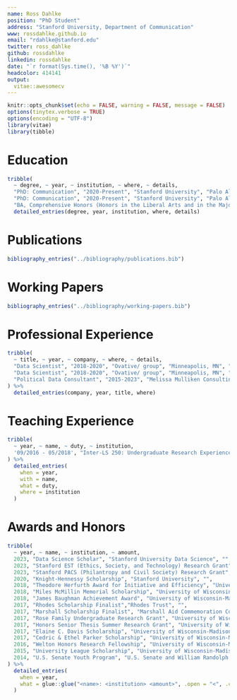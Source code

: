 ```yaml
---
name: Ross Dahlke
position: "PhD Student"
address: "Stanford University, Department of Communication"
www: rossdahlke.github.io
email: "rdahlke@stanford.edu"
twitter: ross_dahlke
github: rossdahlke
linkedin: rossdahlke
date: "`r format(Sys.time(), '%B %Y')`"
headcolor: 414141
output: 
  vitae::awesomecv
---
```


```r
knitr::opts_chunk$set(echo = FALSE, warning = FALSE, message = FALSE)
options(tinytex.verbose = TRUE)
options(encoding = "UTF-8")
library(vitae)
library(tibble)
```

# Education

```r
tribble(
  ~ degree, ~ year, ~ institution, ~ where, ~ details,
  "PhD: Communication", "2020-Present", "Stanford University", "Palo Alto, CA", "Knight-Hennessy Scholar",
  "PhD: Communication", "2020-Present", "Stanford University", "Palo Alto, CA", "Data Science Scholar",
  "BA, Comprehensive Honors (Honors in the Liberal Arts and in the Major): Journalism and Political Science", "2014-2018", "University of Wisconsin-Madison", "Madison, WI", "Theodore Herfurth Award for top undergraduate male student") %>% 
  detailed_entries(degree, year, institution, where, details)
```

# Publications

```r
bibliography_entries("../bibliography/publications.bib")
```

# Working Papers

```r
bibliography_entries("../bibliography/working-papers.bib")
```

# Professional Experience

```r
tribble(
  ~ title, ~ year, ~ company, ~ where, ~ details,
  "Data Scientist", "2018-2020", "Ovative/ group", "Minneapolis, MN", "Full-stack Data Scientist coding in R, Python and SQL to build tools measure the causal mechanisms of digital media exposure on online and offline sales for brands such as UnitedHealth Group, Facebook Marketplace and Coach Bags",
  "Data Scientist", "2018-2020", "Ovative/ group", "Minneapolis, MN", "-Plan, manage, and analyze all components of nation-wide digital testing program, including power and precision calculations, developing hypotheses, geo/ list selection and splitting, and post-test analysis to determine causal impact of digital advertising on enterprise sales",
  "Political Data Consultant", "2015-2023", "Melissa Mulliken Consulting", "Madison, WI", "Built predictive models of voters for political campaigns using survey and voter contact data for state-wide, judicial, and municipal political campaigns using machine learning in R and Python. Models were used to allocate campaign budget, prioritize advertising audiences, and make strategic campaign decisions"
) %>% 
  detailed_entries(company, year, title, where)
```

# Teaching Experience

```r
tribble(
  ~ year, ~ name, ~ duty, ~ institution,
  '09/2016 - 05/2018', "Inter-LS 250: Undergraduate Research Experience","Co-led seminar of 16 underclassmen in weekly research seminar, developing and executing syllabus aimed at teaching students about research and the public good, current events in research, and presentation skills", "University of Wisconsin-Madison"
) %>% 
  detailed_entries(
    when = year,
    with = name, 
    what = duty,
    where = institution
  )
```

# Awards and Honors
```r
tribble(
  ~ year, ~ name, ~ institution, ~ amount,
  2023, "Data Science Scholar", "Stanford University Data Science", "",
  2023, "Stanford EST (Ethics, Society, and Technology) Research Grant", "Stanford University", "",
  2023, "Stanford PACS (Philantropy and Civil Society) Research Grant", "Stanford University", "$3,000",
  2020, "Knight-Hennessy Scholarship", "Stanford University", "",
  2018, "Theodore Herfurth Award for Initiative and Efficiency", "University of Wisconsin-Madison", "",
  2018, "Miles McMillin Memorial Scholarship", "University of Wisconsin-Madison School of Journalism", "",
  2018, "James Baughman Achievement Award", "University of Wisconsin-Madison School of Journalism", "",
  2017, "Rhodes Scholarship Finalist","Rhodes Trust", "",
  2017, "Marshall Scholarship Finalist", "Marshall Aid Commemoration Commission", "",
  2017, "Rose Family Undergraduate Research Grant", "University of Wisconsin-Madison Elections Research Center", "",
  2017, "Honors Senior Thesis Summer Research Grant", "University of Wisconsin-Madison Honors College", "",
  2017, "Elaine C. Davis Scholarship", "University of Wisconsin-Madison Political Science Department", "",
  2017, "Cedric & Ethel Parker Scholarship", "University of Wisconsin-Madison School of Journalism", "",
  2016, "Welton Honors Research Fellowship", "University of Wisconsin-Madison Honors College", "",
  2015, "University League Scholarship", "University of Wisconsin-Madison University League", "",
  2014, "U.S. Senate Youth Program", "U.S. Senate and William Randolph Hearst Foundation", ""
) %>% 
  detailed_entries(
    when = year,
    what = glue::glue("<name>: <institution> <amount>", .open = "<", .close = ">")
  )
```

